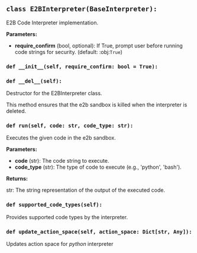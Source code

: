 <a id="camel.interpreters.e2b_interpreter"></a>

<a id="camel.interpreters.e2b_interpreter.E2BInterpreter"></a>

## `class E2BInterpreter(BaseInterpreter):`

E2B Code Interpreter implementation.

**Parameters:**

- **require_confirm** (bool, optional): If True, prompt user before running code strings for security. (default: :obj:`True`)

<a id="camel.interpreters.e2b_interpreter.E2BInterpreter.__init__"></a>

### `def __init__(self, require_confirm: bool = True):`

<a id="camel.interpreters.e2b_interpreter.E2BInterpreter.__del__"></a>

### `def __del__(self):`

Destructor for the E2BInterpreter class.

This method ensures that the e2b sandbox is killed when the
interpreter is deleted.

<a id="camel.interpreters.e2b_interpreter.E2BInterpreter.run"></a>

### `def run(self, code: str, code_type: str):`

Executes the given code in the e2b sandbox.

**Parameters:**

- **code** (str): The code string to execute.
- **code_type** (str): The type of code to execute (e.g., 'python', 'bash').

**Returns:**

  str: The string representation of the output of the executed code.

<a id="camel.interpreters.e2b_interpreter.E2BInterpreter.supported_code_types"></a>

### `def supported_code_types(self):`

Provides supported code types by the interpreter.

<a id="camel.interpreters.e2b_interpreter.E2BInterpreter.update_action_space"></a>

### `def update_action_space(self, action_space: Dict[str, Any]):`

Updates action space for *python* interpreter
